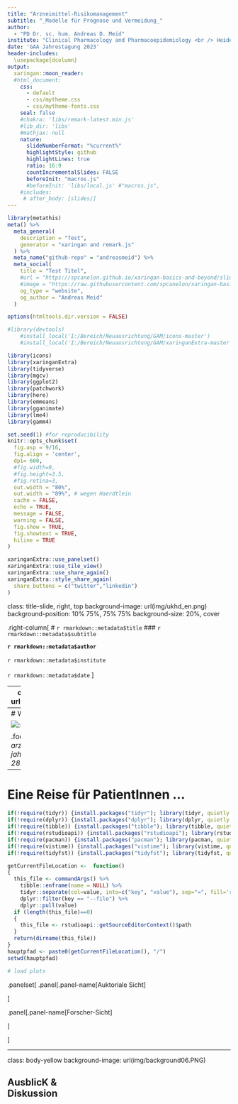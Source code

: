 ```yaml
---
title: "Arzneimittel-Risikomanagement"
subtitle: "_Modelle für Prognose und Vermeidung_"  
author: 
  - "PD Dr. sc. hum. Andreas D. Meid"
institute: "Clinical Pharmacology and Pharmacoepidemiology <br /> Heidelberg University Hospital" 
date: 'GAA Jahrestagung 2023'
header-includes:
  \usepackage{dcolumn}
output:
  xaringan::moon_reader:
  #html_document:
    css: 
      - default
      - css/mytheme.css
      - css/mytheme-fonts.css
    seal: false
    #chakra: 'libs/remark-latest.min.js'
    #lib_dir: 'libs'
    #mathjax: null
    nature:
      slideNumberFormat: "%current%"
      highlightStyle: github
      highlightLines: true
      ratio: 16:9
      countIncrementalSlides: FALSE
      beforeInit: "macros.js"
      #beforeInit: 'libs/local.js' #"macros.js", 
    #includes:
     # after_body: [slides/]
---
```


```r
library(metathis)
meta() %>%
  meta_general(
    description = "Test",
    generator = "xaringan and remark.js"
  ) %>% 
  meta_name("github-repo" = "andreasmeid") %>% 
  meta_social(
    title = "Test Titel",
    #url = "https://spcanelon.github.io/xaringan-basics-and-beyond/slides/day-01-basics.html#1",
    #image = "https://raw.githubusercontent.com/spcanelon/xaringan-basics-and-beyond/main/slides/day-01-cover-image.png",
    og_type = "website",
    og_author = "Andreas Meid"
  )
```

```r
options(htmltools.dir.version = FALSE)

#library(devtools)
    #install_local('I:/Bereich/Neuausrichtung/GAM/icons-master')
    #install_local('I:/Bereich/Neuausrichtung/GAM/xaringanExtra-master')

library(icons)
library(xaringanExtra)
library(tidyverse)
library(mgcv)
library(ggplot2)
library(patchwork)
library(here)
library(emmeans)
library(gganimate)
library(lme4)
library(gamm4)

set.seed(1) #for reproducibility
knitr::opts_chunk$set(
  fig.asp = 9/16,
  fig.align = 'center',
  dpi= 600,
  #fig.width=9, 
  #fig.height=3.5, 
  #fig.retina=3,
  out.width = "80%",
  out.width = "89%", # wegen Haerdtlein
  cache = FALSE,
  echo = TRUE,
  message = FALSE, 
  warning = FALSE,
  fig.show = TRUE,
  fig.showtext = TRUE,
  hiline = TRUE
)

xaringanExtra::use_panelset()
xaringanExtra::use_tile_view()
xaringanExtra::use_share_again()
xaringanExtra::style_share_again(
  share_buttons = c("twitter","linkedin")
)

```

class: title-slide, right, top
background-image: url(img/ukhd_en.png)
background-position: 10% 75%, 75% 75%
background-size: 20%, cover

.right-column[
# `r rmarkdown::metadata$title`
### `r rmarkdown::metadata$subtitle`

**`r rmarkdown::metadata$author`**<br>
<br>
`r rmarkdown::metadata$institute` <br><br>
`r rmarkdown::metadata$date`
]



---
class: body-yellow
background-image: url(img/DrugSymposium_Background.PNG)

## Ausgangslage


```r


```

<!-- ![:scale 65%](img/Population.png) -->

```r

```


---
# Wissenschaftliches Programm

![:scale 85%](img/WissProgramm.png)


.footnote[[1] _https://www.gaa-arzneiforschung.de/jahrestagungen/30-jahrestagung-2023, aufgerufen am 28.9.2023_ ] 

---

# Eine Reise für PatientInnen ... 

```r
if(!require(tidyr)) {install.packages("tidyr"); library(tidyr, quietly = TRUE)}
if(!require(dplyr)) {install.packages("dplyr"); library(dplyr, quietly = TRUE)}
if(!require(tibble)) {install.packages("tibble"); library(tibble, quietly = TRUE)}
if(!require(rstudioapi)) {install.packages("rstudioapi"); library(rstudioapi, quietly = TRUE)}
if(!require(pacman)) {install.packages("pacman"); library(pacman, quietly = TRUE)}
if(!require(vistime)) {install.packages("vistime"); library(vistime, quietly = TRUE)}
if(!require(tidyfst)) {install.packages("tidyfst"); library(tidyfst, quietly = TRUE)}

getCurrentFileLocation <-  function()
{
  this_file <- commandArgs() %>%
    tibble::enframe(name = NULL) %>%
    tidyr::separate(col=value, into=c("key", "value"), sep="=", fill='right') %>%
    dplyr::filter(key == "--file") %>%
    dplyr::pull(value)
  if (length(this_file)==0)
  {
    this_file <- rstudioapi::getSourceEditorContext()$path
  }
  return(dirname(this_file))
}
hauptpfad <- paste0(getCurrentFileLocation(), "/")
setwd(hauptpfad)

```

```r
# load plots

```
.panelset[
.panel[.panel-name[Auktoriale Sicht]




]

.panel[.panel-name[Forscher-Sicht]



]



]






---
class: body-yellow
background-image: url(img/background06.PNG)

## AusblicK & <br /> Diskussion 


